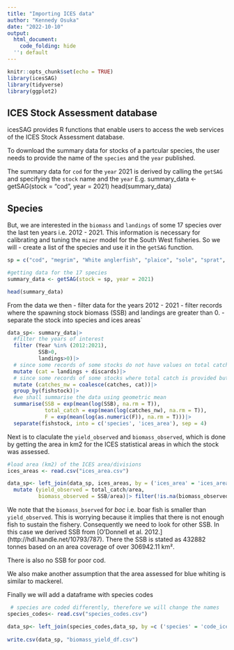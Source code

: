 ```yaml
---
title: "Importing ICES data"
author: "Kennedy Osuka"
date: "2022-10-10"
output:
  html_document:
    code_folding: hide
  '': default
---
```


```r
knitr::opts_chunk$set(echo = TRUE)
library(icesSAG)
library(tidyverse)
library(ggplot2)
```

## ICES Stock Assessment database

icesSAG provides R functions that enable users to access the web services of the ICES Stock Assessment database.

To download the summary data for stocks of a partcular species, the user needs to provide the name of the `species` and the `year` published.

The summary data for `cod` for the `year` 2021 is derived by calling the `getSAG` and specifying the `stock` name and the `year` E.g.
summary_data <- getSAG(stock = "cod", year = 2021)
head(summary_data)

## Species
But, we are interested in the `biomass` and `landings` of some 17 species over the last ten years i.e. 2012 - 2021. This information is necessary for calibrating and tuning the `mizer` model for the South West fisheries. So we will 
 - create a list of the species and use it in the `getSAG` function.

```r
sp = c("cod", "megrim", "White anglerfish", "plaice", "sole", "sprat", "whiting", "haddock", "hake", "horse mackerel", "dab", "mackerel","herring", "blue whiting","boarfish", "norway pout")

#getting data for the 17 species
summary_data <- getSAG(stock = sp, year = 2021)

head(summary_data)

```

From the data we then
 - filter data for the years 2012 - 2021
 - filter records where the spawning stock biomass (SSB) and landings are greater than 0.
 - separate the stock into species and ices areas`
```r
data_sp<- summary_data|>
  #filter the years of interest
  filter (Year %in% (2012:2021),
          SSB>0,
          landings>0)|>
  # since some records of some stocks do not have values on total catch
  mutate (cat = landings + discards)|>
  # since some records of some stocks where total catch is provided but landings and discards are missing
  mutate (catches_nw = coalesce(catches, cat))|>
  group_by(fishstock)|>
  #we shall summarise the data using geometric mean
  summarise(SSB = exp(mean(log(SSB), na.rm = T)),
            total_catch = exp(mean(log(catches_nw), na.rm = T)),
            F = exp(mean(log(as.numeric(F)), na.rm = T)))|>
  separate(fishstock, into = c('species', 'ices_area'), sep = 4)
```

Next is to claculate the `yield_observed` and `biomass_observed`, which is done by getting the area in km2 for the ICES statistical areas in which the stock was assessed. 
```r
#load area (km2) of the ICES area/divisions
ices_areas <- read.csv("ices_area.csv")

data_sp<- left_join(data_sp, ices_areas, by = ('ices_area' = 'ices_area'))|>
  mutate (yield_observed = total_catch/area,
          biomass_observed = SSB/area)|> filter(!is.na(biomass_observed))

```

We note that the `biomass_bserved` for *boc* i.e. boar fish is smaller than `yield_observed`. This is worrying because it implies that there is not enough fish to sustain the fishery. Consequently we need to look for other SSB. In this case we derived SSB from [O’Donnell et al. 2012.] (http://hdl.handle.net/10793/787). There the SSB is stated as 432882 tonnes based on an area coverage of over 306942.11 km².

There is also no SSB for poor cod.

We also make another assumption that the area assessed for blue whiting is similar to mackerel.

Finally we will add a dataframe with species codes

```r
 # species are coded differently, therefore we will change the names
species_codes<- read.csv("species_codes.csv")

data_sp<- left_join(species_codes,data_sp, by =c ('species' = 'code_ices') )
  
write.csv(data_sp, "biomass_yield_df.csv")
```


